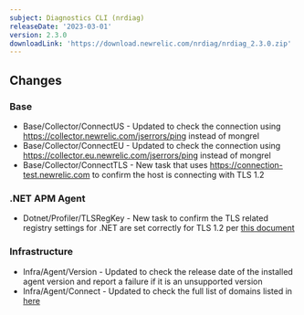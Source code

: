 ```yaml
---
subject: Diagnostics CLI (nrdiag)
releaseDate: '2023-03-01'
version: 2.3.0
downloadLink: 'https://download.newrelic.com/nrdiag/nrdiag_2.3.0.zip'
---
```


## Changes

### Base
* Base/Collector/ConnectUS - Updated to check the connection using https://collector.newrelic.com/jserrors/ping instead of mongrel
* Base/Collector/ConnectEU - Updated to check the connection using https://collector.eu.newrelic.com/jserrors/ping instead of mongrel 
* Base/Collector/ConnectTLS - New task that uses https://connection-test.newrelic.com to confirm the host is connecting with TLS 1.2

### .NET APM Agent
* Dotnet/Profiler/TLSRegKey - New task to confirm the TLS related registry settings for .NET are set correctly for TLS 1.2 per [this document](https://docs.newrelic.com/docs/apm/agents/net-agent/troubleshooting/no-data-appears-after-disabling-tls-10/)

### Infrastructure
* Infra/Agent/Version - Updated to check the release date of the installed agent version and report a failure if it is an unsupported version 
* Infra/Agent/Connect - Updated to check the full list of domains listed in [here](https://docs.newrelic.com/docs/new-relic-solutions/get-started/networks/#infrastructure)
